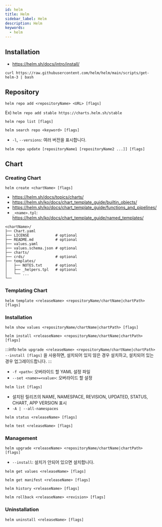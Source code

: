 ```yaml
---
id: helm
title: Helm
sidebar_label: Helm
description: Helm
keywords:
  - helm
---
```


## Installation

- https://helm.sh/docs/intro/install/

```shell
curl https://raw.githubusercontent.com/helm/helm/main/scripts/get-helm-3 | bash
```

## Repository

```shell
helm repo add <repositoryName> <URL> [flags]
```

Ex) `helm repo add stable https://charts.helm.sh/stable`

```shell
helm repo list [flags]
```

```shell
helm search repo <keyword> [flags]
```

- `-l`, `--versions`: 여러 버전을 표시합니다.

```shell
helm repo update [repositoryName1 [repositoryName2 ...]] [flags]
```

## Chart

### Creating Chart

```shell
helm create <chartName> [flags]
```

- https://helm.sh/docs/topics/charts/
- https://helm.sh/ko/docs/chart_template_guide/builtin_objects/
- https://helm.sh/ko/docs/chart_template_guide/functions_and_pipelines/
- `_<name>.tpl`: https://helm.sh/ko/docs/chart_template_guide/named_templates/

```shell
<chartName>/
├── Chart.yaml
├── LICENSE            # optional
├── README.md          # optional
├── values.yaml
├── values.schema.json # optional
├── charts/
├── crds/              # optional
├── templates/
│   ├── NOTES.txt      # optional
│   ├── _helpers.tpl   # optional
│   └── ...
└──
```

### Templating Chart

```shell
helm template <releaseName> <repositoryName/chartName|chartPath> [flags]
```

### Installation

```shell
helm show values <repositoryName/chartName|chartPath> [flags]
```

```shell
helm install <releaseName> <repositoryName/chartName|chartPath> [flags]
```

:::info
`helm upgrade <releaseName> <repositoryName/chartName|chartPath> --install [flags]` 을 사용하면, 설치되어 있지 않은 경우 설치하고, 설치되어 있는 경우 업그레이드합니다.
:::

- `-f <path>`: 오버라이드 할 YAML 설정 파일
- `--set <name>=<value>`: 오버라이드 할 설정

```shell
helm list [flags]
```

- 설치된 릴리즈의 NAME, NAMESPACE, REVISION, UPDATED, STATUS, CHART, APP VERSION 표시
- `-A | --all-namespaces`

```shell
helm status <releaseName> [flags]
```

```shell
helm test <releaseName> [flags]
```

### Management

```shell
helm upgrade <releaseName> <repositoryName/chartName|chartPath> [flags]
```

- `--install`: 설치가 안되어 있으면 설치합니다.

```shell
helm get values <releaseName> [flags]
```

```shell
helm get manifest <releaseName> [flags]
```

```shell
helm history <releaseName> [flags]
```

```shell
helm rollback <releaseName> <revision> [flags]
```

### Uninstallation

```shell
helm uninstall <releaseName> [flags]
```
